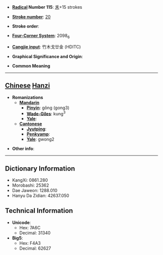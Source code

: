 * '''[[Wiktionary:Chinese radical index| Radical]] Number 115''': [[Wiktionary:Chinese radical index 禾|禾]]+15 strokes

* '''[[Wiktionary:Chinese total strokes index|Stroke number]]''': [[Wiktionary:Chinese total strokes index 20|20]]

* '''Stroke order''': 

* '''[[Wiktionary:Chinese four corner index|Four-Corner System]]''': 2098<sub>6</sub>

* '''[[Wiktionary:Chinese Cangjie index|Cangjie input]]''': 竹木戈廿金 (HDITC)

* '''Graphical Significance and Origin''': 

* '''Common Meaning'''

----

== [[Chinese]] [[Hanzi]] ==

* '''Romanizations'''
** '''[[Mandarin]]'''
*** '''[[Pinyin]]''': gǒng (gong3)
*** '''[[Wade-Giles]]''': kung<sup>3</sup>
*** '''[[Yale]]''': 
** '''[[Cantonese]]'''
*** '''[[Jyutping]]''':
*** '''[[Penkyamp]]''': 
*** '''[[Yale]]''': gwong2

* '''Other info''': 

----

== Dictionary Information ==

* KangXi: 0861.280
* Morobashi: 25362
* Dae Jaweon: 1288.010
* Hanyu Da Zidian: 42637.050

== Technical Information ==

* '''Unicode''':
** Hex: 7A6C
** Decimal: 31340
* '''Big5''':
** Hex: F4A3
** Decimal: 62627